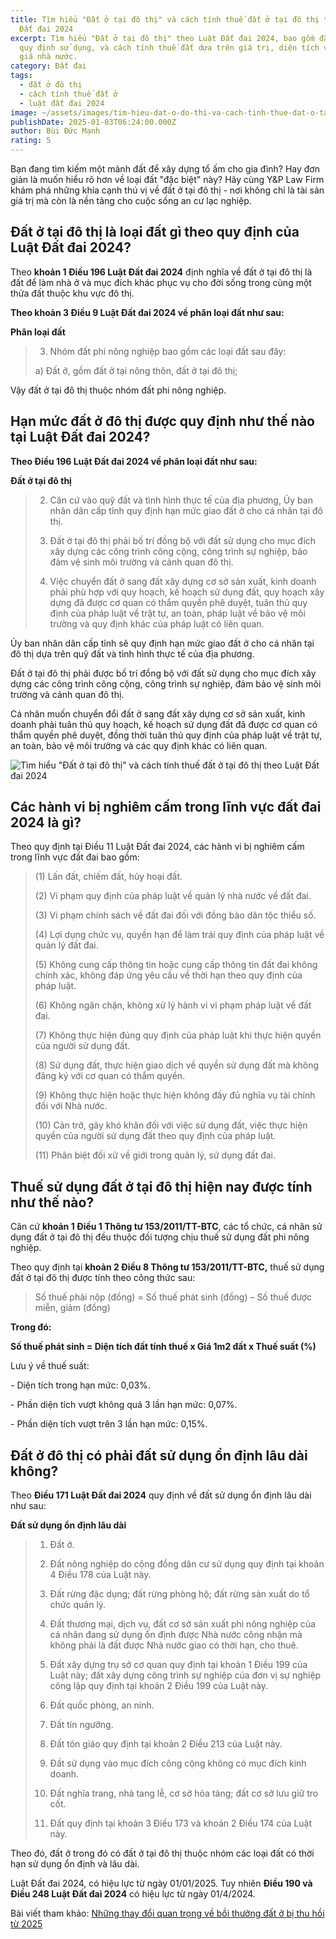 ```yaml
---
title: Tìm hiểu "Đất ở tại đô thị" và cách tính thuế đất ở tại đô thị theo Luật
  Đất đai 2024
excerpt: Tìm hiểu "Đất ở tại đô thị" theo Luật Đất đai 2024, bao gồm đặc điểm,
  quy định sử dụng, và cách tính thuế đất dựa trên giá trị, diện tích và khung
  giá nhà nước.
category: Đất đai
tags:
  - đất ở đô thị
  - cách tính thuế đất ở
  - luật đất đai 2024
image: ~/assets/images/tim-hieu-dat-o-do-thi-va-cach-tinh-thue-dat-o-tai-do-thi-theo-luat-dat-dai-2024.png
publishDate: 2025-01-03T06:24:00.000Z
author: Bùi Đức Mạnh
rating: 5
---
```

Bạn đang tìm kiếm một mảnh đất để xây dựng tổ ấm cho gia đình? Hay đơn giản là muốn hiểu rõ hơn về loại đất "đặc biệt" này? Hãy cùng Y&P Law Firm khám phá những khía cạnh thú vị về đất ở tại đô thị - nơi không chỉ là tài sản giá trị mà còn là nền tảng cho cuộc sống an cư lạc nghiệp.

## Đất ở tại đô thị là loại đất gì theo quy định của Luật Đất đai 2024?

Theo **khoản 1 Điều 196 Luật Đất đai 2024** định nghĩa về đất ở tại đô thị là đất để làm nhà ở và mục đích khác phục vụ cho đời sống trong cùng một thửa đất thuộc khu vực đô thị.

**Theo khoản 3 Điều 9 Luật Đất đai 2024 về phân loại đất như sau:**

**Phân loại đất**

> 3. Nhóm đất phi nông nghiệp bao gồm các loại đất sau đây:
>
> a) Đất ở, gồm đất ở tại nông thôn, đất ở tại đô thị;

Vậy đất ở tại đô thị thuộc nhóm đất phi nông nghiệp.

## Hạn mức đất ở đô thị được quy định như thế nào tại Luật Đất đai 2024?

**Theo Điều 196 Luật Đất đai 2024 về phân loại đất như sau:**

**Đất ở tại đô thị**

> 2. Căn cứ vào quỹ đất và tình hình thực tế của địa phương, Ủy ban nhân dân cấp tỉnh quy định hạn mức giao đất ở cho cá nhân tại đô thị.
>
> 3. Đất ở tại đô thị phải bố trí đồng bộ với đất sử dụng cho mục đích xây dựng các công trình công cộng, công trình sự nghiệp, bảo đảm vệ sinh môi trường và cảnh quan đô thị.
>
> 4. Việc chuyển đất ở sang đất xây dựng cơ sở sản xuất, kinh doanh phải phù hợp với quy hoạch, kế hoạch sử dụng đất, quy hoạch xây dựng đã được cơ quan có thẩm quyền phê duyệt, tuân thủ quy định của pháp luật về trật tự, an toàn, pháp luật về bảo vệ môi trường và quy định khác của pháp luật có liên quan.

Ủy ban nhân dân cấp tỉnh sẽ quy định hạn mức giao đất ở cho cá nhân tại đô thị dựa trên quỹ đất và tình hình thực tế của địa phương.

Đất ở tại đô thị phải được bố trí đồng bộ với đất sử dụng cho mục đích xây dựng các công trình công cộng, công trình sự nghiệp, đảm bảo vệ sinh môi trường và cảnh quan đô thị.

Cá nhân muốn chuyển đổi đất ở sang đất xây dựng cơ sở sản xuất, kinh doanh phải tuân thủ quy hoạch, kế hoạch sử dụng đất đã được cơ quan có thẩm quyền phê duyệt, đồng thời tuân thủ quy định của pháp luật về trật tự, an toàn, bảo vệ môi trường và các quy định khác có liên quan.

![Tìm hiểu "Đất ở tại đô thị" và cách tính thuế đất ở tại đô thị theo Luật Đất đai 2024](~/assets/images/tim-hieu-dat-o-do-thi-va-cach-tinh-thue-dat-o-tai-do-thi-theo-luat-dat-dai-2024.png "Tìm hiểu \"Đất ở tại đô thị\" và cách tính thuế đất ở tại đô thị theo Luật Đất đai 2024")

## Các hành vi bị nghiêm cấm trong lĩnh vực đất đai 2024 là gì?

Theo quy định tại Điều 11 Luật Đất đai 2024, các hành vi bị nghiêm cấm trong lĩnh vực đất đai bao gồm:

> (1) Lấn đất, chiếm đất, hủy hoại đất.
>
> (2) Vi phạm quy định của pháp luật về quản lý nhà nước về đất đai.
>
> (3) Vi phạm chính sách về đất đai đối với đồng bào dân tộc thiểu số.
>
> (4) Lợi dụng chức vụ, quyền hạn để làm trái quy định của pháp luật về quản lý đất đai.
>
> (5) Không cung cấp thông tin hoặc cung cấp thông tin đất đai không chính xác, không đáp ứng yêu cầu về thời hạn theo quy định của pháp luật.
>
> (6) Không ngăn chặn, không xử lý hành vi vi phạm pháp luật về đất đai.
>
> (7) Không thực hiện đúng quy định của pháp luật khi thực hiện quyền của người sử dụng đất.
>
> (8) Sử dụng đất, thực hiện giao dịch về quyền sử dụng đất mà không đăng ký với cơ quan có thẩm quyền.
>
> (9) Không thực hiện hoặc thực hiện không đầy đủ nghĩa vụ tài chính đối với Nhà nước.
>
> (10) Cản trở, gây khó khăn đối với việc sử dụng đất, việc thực hiện quyền của người sử dụng đất theo quy định của pháp luật.
>
> (11) Phân biệt đối xử về giới trong quản lý, sử dụng đất đai.

## Thuế sử dụng đất ở tại đô thị hiện nay được tính như thế nào?

Căn cứ **khoản 1 Điều 1 Thông tư 153/2011/TT-BTC**, các tổ chức, cá nhân sử dụng đất ở tại đô thị đều thuộc đối tượng chịu thuế sử dụng đất phi nông nghiệp.

Theo quy định tại **khoản 2 Điều 8 Thông tư 153/2011/TT-BTC,** thuế sử dụng đất ở tại đô thị được tính theo công thức sau:

> Số thuế phải nộp (đồng) = Số thuế phát sinh (đồng) – Số thuế được miễn, giảm (đồng)

**Trong đó:**

**Số thuế phát sinh = Diện tích đất tính thuế x Giá 1m2 đất x Thuế suất (%)**

Lưu ý về thuế suất:

\- Diện tích trong hạn mức: 0,03%.

\- Phần diện tích vượt không quá 3 lần hạn mức: 0,07%.

\- Phần diện tích vượt trên 3 lần hạn mức: 0,15%.

## Đất ở đô thị có phải đất sử dụng ổn định lâu dài không?

Theo **Điều 171 Luật Đất đai 2024** quy định về đất sử dụng ổn định lâu dài như sau:

**Đất sử dụng ổn định lâu dài**

> 1. Đất ở.
>
> 2. Đất nông nghiệp do cộng đồng dân cư sử dụng quy định tại khoản 4 Điều 178 của Luật này.
>
> 3. Đất rừng đặc dụng; đất rừng phòng hộ; đất rừng sản xuất do tổ chức quản lý.
>
> 4. Đất thương mại, dịch vụ, đất cơ sở sản xuất phi nông nghiệp của cá nhân đang sử dụng ổn định được Nhà nước công nhận mà không phải là đất được Nhà nước giao có thời hạn, cho thuê.
>
> 5. Đất xây dựng trụ sở cơ quan quy định tại khoản 1 Điều 199 của Luật này; đất xây dựng công trình sự nghiệp của đơn vị sự nghiệp công lập quy định tại khoản 2 Điều 199 của Luật này.
>
> 6. Đất quốc phòng, an ninh.
>
> 7. Đất tín ngưỡng.
>
> 8. Đất tôn giáo quy định tại khoản 2 Điều 213 của Luật này.
>
> 9. Đất sử dụng vào mục đích công cộng không có mục đích kinh doanh.
>
> 10. Đất nghĩa trang, nhà tang lễ, cơ sở hỏa táng; đất cơ sở lưu giữ tro cốt.
>
> 11. Đất quy định tại khoản 3 Điều 173 và khoản 2 Điều 174 của Luật này.

Theo đó, đất ở trong đó có đất ở tại đô thị thuộc nhóm các loại đất có thời hạn sử dụng ổn định và lâu dài.

Luật Đất đai 2024, có hiệu lực từ ngày 01/01/2025. Tuy nhiên **Điều 190 và Điều 248 Luật Đất đai 2024** có hiệu lực từ ngày 01/4/2024.

Bài viết tham khảo: [Những thay đổi quan trọng về bồi thường đất ở bị thu hồi từ 2025](https://vinhphuclawyers.vn/kien-thuc-phap-ly/dat-dai/nhung-thay-doi-quan-trong-ve-boi-thuong-dat-o-bi-thu-hoi-tu-2025-35891.htm)
